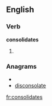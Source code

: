 
==English==

===Verb===
'''consolidates'''

# {{third-person singular of|[[consolidate]]}}

===Anagrams===
* {{alphagram|acdeilnoosst}}
* [[disconsolate#English|disconsolate]]


[[fr:consolidates]]